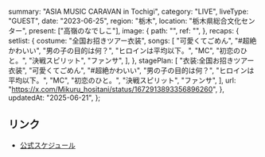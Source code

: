   summary: "ASIA MUSIC CARAVAN in Tochigi",
  category: "LIVE",
  liveType: "GUEST",
  date: "2023-06-25",
  region: "栃木",
  location: "栃木県総合文化センター",
  present: ["高嶺のなでしこ"],
  image: {
    path: "",
    ref: "",
  },
  recaps: {
    setlist: {
      costume: "全国お招きツアー衣装",
      songs: [
        "可愛くてごめん",
        "#超絶かわいい",
        "男の子の目的は何？",
        "ヒロインは平均以下。",
        "MC",
        "初恋のひと。",
        "決戦スピリット",
        "ファンサ",
      ],
    },
    stagePlan: [
      "衣装:全国お招きツアー衣装",
      "可愛くてごめん",
      "#超絶かわいい",
      "男の子の目的は何？",
      "ヒロインは平均以下。",
      "MC",
      "初恋のひと。",
      "決戦スピリット",
      "ファンサ",
    ],
    url: "https://x.com/Mikuru_hositani/status/1672913893356896260",
  },
  updatedAt: "2025-06-21",
};

## リンク

- [公式スケジュール](https://takanenonadeshiko.jp/?p=1054)
